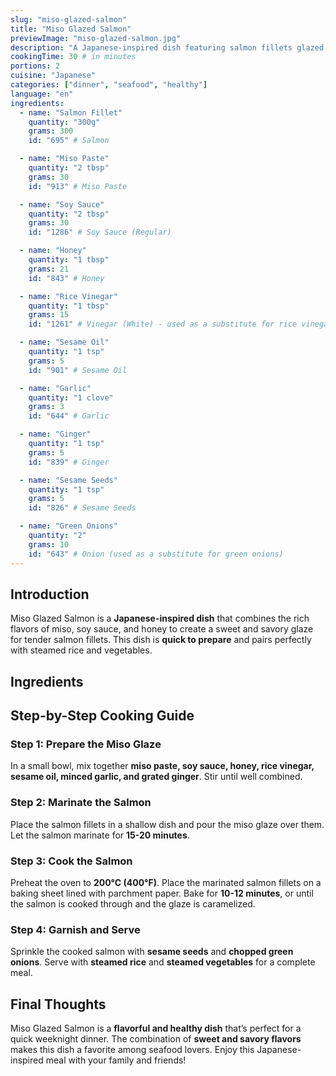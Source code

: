 ```yaml
---
slug: "miso-glazed-salmon"
title: "Miso Glazed Salmon"
previewImage: "miso-glazed-salmon.jpg"
description: "A Japanese-inspired dish featuring salmon fillets glazed with a sweet and savory miso sauce, served with steamed rice and vegetables."
cookingTime: 30 # in minutes
portions: 2
cuisine: "Japanese"
categories: ["dinner", "seafood", "healthy"]
language: "en"
ingredients:
  - name: "Salmon Fillet"
    quantity: "300g"
    grams: 300
    id: "695" # Salmon

  - name: "Miso Paste"
    quantity: "2 tbsp"
    grams: 30
    id: "913" # Miso Paste

  - name: "Soy Sauce"
    quantity: "2 tbsp"
    grams: 30
    id: "1286" # Soy Sauce (Regular)

  - name: "Honey"
    quantity: "1 tbsp"
    grams: 21
    id: "843" # Honey

  - name: "Rice Vinegar"
    quantity: "1 tbsp"
    grams: 15
    id: "1261" # Vinegar (White) - used as a substitute for rice vinegar

  - name: "Sesame Oil"
    quantity: "1 tsp"
    grams: 5
    id: "901" # Sesame Oil

  - name: "Garlic"
    quantity: "1 clove"
    grams: 3
    id: "644" # Garlic

  - name: "Ginger"
    quantity: "1 tsp"
    grams: 5
    id: "839" # Ginger

  - name: "Sesame Seeds"
    quantity: "1 tsp"
    grams: 5
    id: "826" # Sesame Seeds

  - name: "Green Onions"
    quantity: "2"
    grams: 10
    id: "643" # Onion (used as a substitute for green onions)
---
```



## Introduction

Miso Glazed Salmon is a **Japanese-inspired dish** that combines the rich flavors of miso, soy sauce, and honey to create a sweet and savory glaze for tender salmon fillets. This dish is **quick to prepare** and pairs perfectly with steamed rice and vegetables.

## Ingredients

<IngredientsList
  ingredients={frontmatter.ingredients}
  portions={frontmatter.portions}
/>

## Step-by-Step Cooking Guide

### Step 1: Prepare the Miso Glaze

In a small bowl, mix together **miso paste, soy sauce, honey, rice vinegar, sesame oil, minced garlic, and grated ginger**. Stir until well combined.

<CookingStep action="mixing_bowl_liquids_marinade" />

### Step 2: Marinate the Salmon

Place the salmon fillets in a shallow dish and pour the miso glaze over them. Let the salmon marinate for **15-20 minutes**.

<CookingStep action="waiting_marinating_fish_white_fillets" />

### Step 3: Cook the Salmon

Preheat the oven to **200°C (400°F)**. Place the marinated salmon fillets on a baking sheet lined with parchment paper. Bake for **10-12 minutes**, or until the salmon is cooked through and the glaze is caramelized.

<CookingStep action="roasting_oven_fish_red" />

### Step 4: Garnish and Serve

Sprinkle the cooked salmon with **sesame seeds** and **chopped green onions**. Serve with **steamed rice** and **steamed vegetables** for a complete meal.

## Final Thoughts

Miso Glazed Salmon is a **flavorful and healthy dish** that’s perfect for a quick weeknight dinner. The combination of **sweet and savory flavors** makes this dish a favorite among seafood lovers. Enjoy this Japanese-inspired meal with your family and friends!

<NutritionFacts ingredients={frontmatter.ingredients} />

